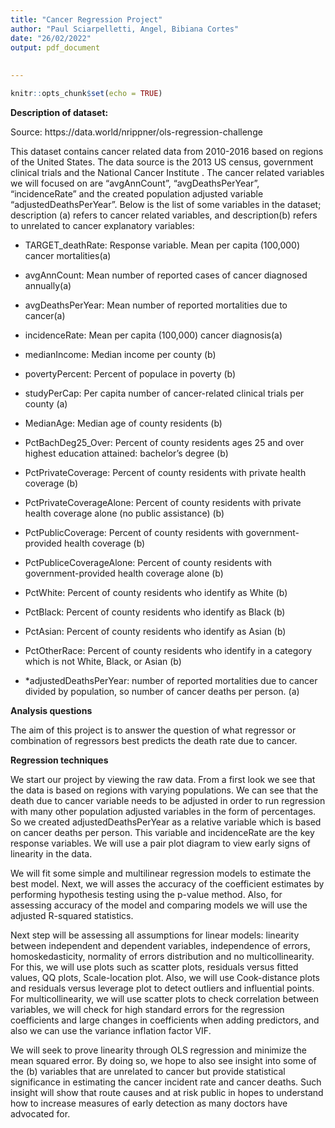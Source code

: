 ```yaml
---
title: "Cancer Regression Project"
author: "Paul Sciarpelletti, Angel, Bibiana Cortes"
date: "26/02/2022"
output: pdf_document
   
 
---
```


```r
knitr::opts_chunk$set(echo = TRUE)
```
**Description of dataset:** 

Source: https://data.world/nrippner/ols-regression-challenge

This dataset contains cancer related data from 2010-2016 based on regions of the United States. The data source is the 2013 US census, government clinical trials and the National Cancer Institute . The cancer related variables we will focused on are "avgAnnCount", "avgDeathsPerYear", "incidenceRate" and the created population adjusted variable "adjustedDeathsPerYear". Below is the list of some variables in the dataset; description (a) refers to cancer related variables, and  description(b) refers to unrelated to cancer explanatory variables:

- TARGET_deathRate: Response variable. Mean per capita (100,000) cancer mortalities(a)

- avgAnnCount: Mean number of reported cases of cancer diagnosed annually(a)

- avgDeathsPerYear: Mean number of reported mortalities due to cancer(a)

- incidenceRate: Mean per capita (100,000) cancer diagnosis(a)

- medianIncome: Median income per county (b)

- povertyPercent: Percent of populace in poverty (b)

- studyPerCap: Per capita number of cancer-related clinical trials per county (a)

- MedianAge: Median age of county residents (b)

- PctBachDeg25_Over: Percent of county residents ages 25 and over highest education attained: bachelor's degree (b)

- PctPrivateCoverage: Percent of county residents with private health coverage (b)

- PctPrivateCoverageAlone: Percent of county residents with private health coverage alone (no public assistance) (b)

- PctPublicCoverage: Percent of county residents with government-provided health coverage (b)

- PctPubliceCoverageAlone: Percent of county residents with government-provided health coverage alone (b)

- PctWhite: Percent of county residents who identify as White (b)

- PctBlack: Percent of county residents who identify as Black (b)

- PctAsian: Percent of county residents who identify as Asian (b)

- PctOtherRace: Percent of county residents who identify in a category which is not White, Black, or Asian (b)

- *adjustedDeathsPerYear: number of reported mortalities due to cancer divided by population, so number of cancer deaths per person. (a)


**Analysis questions**

The aim of this project is to answer the question of  what regressor or combination of regressors best predicts the death rate due to cancer.

**Regression techniques**

We start our project by viewing the raw data. From a first look we see that the data is based on regions with varying populations. We can see that the death due to cancer variable needs to  be adjusted in order to run regression with many other population adjusted variables in the form of percentages. So we created adjustedDeathsPerYear as a relative variable which is based on cancer deaths per person. This variable and incidenceRate are the key response variables. We will use a pair plot diagram to view early signs of linearity in the data.

We will fit some simple and multilinear regression models to estimate the best model. Next,  we will asses the accuracy of the coefficient estimates by performing hypothesis testing using the p-value method. Also, for assessing accuracy of the model and comparing models we will use the adjusted R-squared statistics. 

Next step will be assessing all assumptions for linear models: linearity between independent and dependent variables, independence of errors, homoskedasticity, normality of errors distribution and no multicollinearity. For this, we will use plots such as scatter plots, residuals versus fitted values, QQ plots, Scale-location plot. Also, we will use Cook-distance plots and residuals versus leverage plot to detect outliers and influential points. For multicollinearity, we will use scatter plots to check correlation between variables, we will check for high standard errors for the regression coefficients and  large changes in coefficients when adding predictors, and also we can use the variance inflation factor VIF.  

We will seek to prove linearity through OLS regression and  minimize the mean squared error. By doing so, we hope to also see insight into some of the (b) variables that are unrelated to cancer but provide statistical significance in estimating the cancer incident rate and cancer deaths. Such insight will show that route causes and at risk public in hopes to understand how to increase measures of early detection as many doctors have advocated for. 



  
 
   